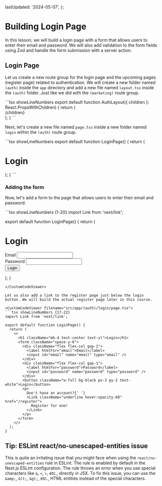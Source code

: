
  lastUpdated: '2024-05-07',
};

# Building Login Page

In this lesson, we will build a login page with a form that allows users to enter their email and password. We will also add validation to the form fields using Zod and handle the form submission with a server action.

## Login Page

Let us create a new route group for the login page and the upcoming pages (register page) related to authentication. We will create a new folder named `(auth)` inside the `app` directory and add a new file named `layout.tsx` inside the `(auth)` folder. Just like we did with the `(marketing)` route group.

<CustomCodeViewer filename="src/app/(auth)/layout.tsx">
```tsx showLineNumbers
export default function AuthLayout({ children }: React.PropsWithChildren) {
  return (
    <main className="flex h-svh flex-col items-center justify-center">
      <div className="max-w-sm rounded bg-gray-300 p-4">{children}</div>
    </main>
  );
}
```
</CustomCodeViewer>

Next, let's create a new file named `page.tsx` inside a new folder named `login` within the `(auth)` route group.

<CustomCodeViewer filename="src/app/(auth)/login/page.tsx">
```tsx showLineNumbers
export default function LoginPage() {
  return (
    <div>
      <h1>Login</h1>
    </div>
  );
}
```
</CustomCodeViewer>

### Adding the form

Now, let's add a form to the page that allows users to enter their email and password.

<CustomCodeViewer filename="src/app/(auth)/login/page.tsx">
```tsx showLineNumbers {1-20}
import Link from 'next/link';

export default function LoginPage() {
  return (
    <div>
      <h1 className="mb-4 text-center text-xl">Login</h1>
      <form className="space-y-6">
        <div className="flex flex-col gap-1">
          <label htmlFor="email">Email</label>
          <input id="email" name="email" type="email" />
        </div>
        <div className="flex flex-col gap-1">
          <label htmlFor="password">Password</label>
          <input id="password" name="password" type="password" />
        </div>
        <button className="w-full bg-black px-3 py-2 text-white">Login</button>
      </form>
    </div>
  );
}
```
</CustomCodeViewer>

Let us also add a link to the register page just below the login button. We will build the actual register page later in this course.

<CustomCodeViewer filename="src/app/(auth)/login/page.tsx">
```tsx showLineNumbers {17-22}
import Link from 'next/link';

export default function LoginPage() {
  return (
    <>
      <h1 className="mb-4 text-center text-xl">Login</h1>
      <form className="space-y-6">
        <div className="flex flex-col gap-1">
          <label htmlFor="email">Email</label>
          <input id="email" name="email" type="email" />
        </div>
        <div className="flex flex-col gap-1">
          <label htmlFor="password">Password</label>
          <input id="password" name="password" type="password" />
        </div>
        <button className="w-full bg-black px-3 py-2 text-white">Login</button>
        <p>
          Don't have an account?{' '}
          <Link className="underline hover:opacity-60" href="/register">
            Register for one!
          </Link>
        </p>
      </form>
    </>
  );
}
```
</CustomCodeViewer>

## Tip: ESLint react/no-unescaped-entities issue

This is quite an irritating issue that you might face when using the `react/no-unescaped-entities` rule in ESLint. The rule is enabled by default in the Next.js ESLint configuration. The rule throws an error when you use special characters like `&`, `<`, `>`, etc., directly in JSX. To fix this issue, you can use the `&amp;`, `&lt;`, `&gt;`, etc., HTML entities instead of the special characters.
